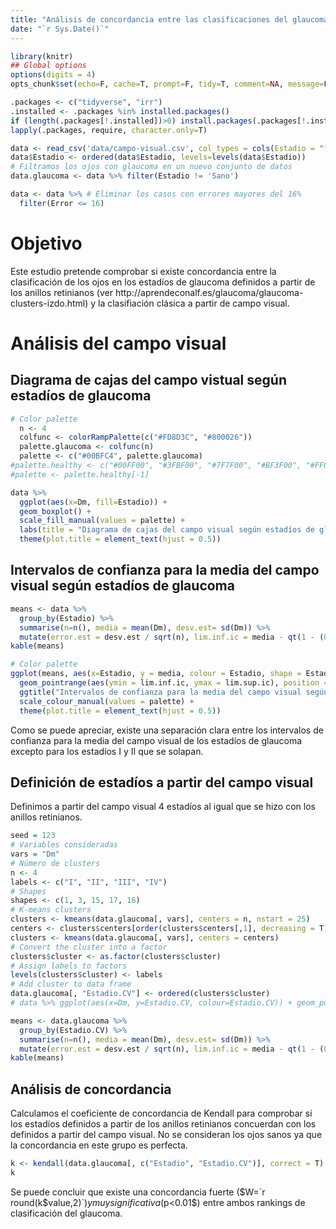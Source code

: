 ```yaml
---
title: "Análisis de concordancia entre las clasificaciones del glaucoma según los anillos retinianos y según el campo visual"
date: "`r Sys.Date()`"
---
```


```r
library(knitr)
## Global options
options(digits = 4)
opts_chunk$set(echo=F, cache=T, prompt=F, tidy=T, comment=NA, message=F, warning=F, dev="png", dev.args=list(type="cairo"), dpi=300)
```

```r
.packages <- c("tidyverse", "irr")
.installed <- .packages %in% installed.packages()
if (length(.packages[!.installed])>0) install.packages(.packages[!.installed])
lapply(.packages, require, character.only=T)
```

```r
data <- read_csv('data/campo-visual.csv', col_types = cols(Estadio = "f"))
data$Estadio <- ordered(data$Estadio, levels=levels(data$Estadio))
# Filtramos los ojos con glaucoma en un nuevo conjunto de datos
data.glaucoma <- data %>% filter(Estadio != 'Sano')
```

```r
data <- data %>% # Eliminar los casos con errores mayores del 16%
  filter(Error <= 16)
```

# Objetivo

Este estudio pretende comprobar si existe concordancia entre la clasificación de los ojos en los estadíos de glaucoma definidos a partir de los anillos retinianos (ver http://aprendeconalf.es/glaucoma/glaucoma-clusters-izdo.html) y la clasifiación clásica a partir de campo visual. 

# Análisis del campo visual

## Diagrama de cajas del campo vistual según estadíos de glaucoma

```r
# Color palette
  n <- 4
  colfunc <- colorRampPalette(c("#FD8D3C", "#800026"))
  palette.glaucoma <- colfunc(n)
  palette <- c("#00BFC4", palette.glaucoma)
#palette.healthy <- c("#00FF00", "#3FBF00", "#7F7F00", "#BF3F00", "#FF0000")
#palette <- palette.healthy[-1]

data %>% 
  ggplot(aes(x=Dm, fill=Estadio)) +
  geom_boxplot() +
  scale_fill_manual(values = palette) + 
  labs(title = "Diagrama de cajas del campo visual según estadíos de glaucoma") +
  theme(plot.title = element_text(hjust = 0.5))
```

## Intervalos de confianza para la media del campo visual según estadíos de glaucoma

```r
means <- data %>% 
  group_by(Estadio) %>%
  summarise(n=n(), media = mean(Dm), desv.est= sd(Dm)) %>%
  mutate(error.est = desv.est / sqrt(n), lim.inf.ic = media - qt(1 - (0.05 / 2), n - 1) * error.est, lim.sup.ic = media + qt(1 - (0.05 / 2), n - 1) * error.est)
kable(means)
```

```r
# Color palette
ggplot(means, aes(x=Estadio, y = media, colour = Estadio, shape = Estadio)) +
  geom_pointrange(aes(ymin = lim.inf.ic, ymax = lim.sup.ic), position = position_dodge(width = 0.5)) +
  ggtitle("Intervalos de confianza para la media del campo visual según estadíos de glaucoma") +
  scale_colour_manual(values = palette) +
  theme(plot.title = element_text(hjust = 0.5))
```
Como se puede apreciar, existe una separación clara entre los intervalos de confianza para la media del campo visual de los estadíos de glaucoma excepto para los estadíos I y II que se solapan.

<!-- Añadir ANOVA -->

## Definición de estadíos a partir del campo visual

Definimos a partir del campo visual 4 estadíos al igual que se hizo con los anillos retinianos.

```r
seed = 123
# Variables consideradas
vars = "Dm"
# Número de clusters
n <- 4
labels <- c("I", "II", "III", "IV")
# Shapes
shapes <- c(1, 3, 15, 17, 16)
# K-means clusters
clusters <- kmeans(data.glaucoma[, vars], centers = n, nstart = 25)
centers <- clusters$centers[order(clusters$centers[,1], decreasing = T),]
clusters <- kmeans(data.glaucoma[, vars], centers = centers)
# Convert the cluster into a factor
clusters$cluster <- as.factor(clusters$cluster)
# Assign labels to factors
levels(clusters$cluster) <- labels
# Add cluster to data frame
data.glaucoma[, "Estadio.CV"] <- ordered(clusters$cluster)
# data %>% ggplot(aes(x=Dm, y=Estadio.CV, colour=Estadio.CV)) + geom_point()
```

```r
means <- data.glaucoma %>% 
  group_by(Estadio.CV) %>%
  summarise(n=n(), media = mean(Dm), desv.est= sd(Dm)) %>%
  mutate(error.est = desv.est / sqrt(n), lim.inf.ic = media - qt(1 - (0.05 / 2), n - 1) * error.est, lim.sup.ic = media + qt(1 - (0.05 / 2), n - 1) * error.est)
kable(means)
```

## Análisis de concordancia

Calculamos el coeficiente de concordancia de Kendall para comprobar si los estadíos definidos a partir de los anillos retinianos concuerdan con los definidos a partir del campo visual. No se consideran los ojos sanos ya que la concordancia en este grupo es perfecta.

```r
k <- kendall(data.glaucoma[, c("Estadio", "Estadio.CV")], correct = T)
k
```
Se puede concluir que existe una concordancia fuerte ($W=`r round(k$value,2)`$) y muy significativa ($p<0.01$) entre ambos rankings de clasificación del glaucoma.

      
